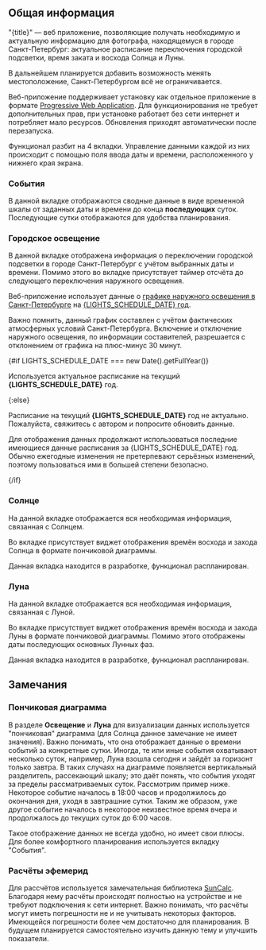 <script lang="ts">
</script>

## Общая информация

"{title}" — веб приложение, позволяющие получать необходимую и актуальную информацию для фотографа, находящемуся в городе Санкт-Петербург: актуальное расписание переключения городской подсветки, время заката и восхода Солнца и Луны.

<aside data-note>
	<p>В дальнейшем планируется добавить возможность менять местоположение, Санкт-Петербургом всё не ограничивается.</p>
</aside>

Веб-приложение поддерживает установку как отдельное приложение в формате [Progressive Web Application]({urlPWA}). Для функционирования не требует дополнительных прав, при установке работает без сети интернет и потребляет мало ресурсов. Обновления приходят автоматически после перезапуска.

Функционал разбит на 4 вкладки. Управление данными каждой из них происходит с помощью поля ввода даты и времени, расположенного у нижнего края экрана.

### События

В данной вкладке отображаются сводные данные в виде временной шкалы от заданных даты и времени до конца **последующих** суток. Последующие сутки отображаются для удобства планирования.

### Городское освещение

В данной вкладке отображена информация о переключении городской подсветки в городе Санкт-Петербург с учётом выбранных даты и времени. Помимо этого во вкладке присутствует таймер отсчёта до следующего переключения наружного освещения.

Веб-приложение использует данные о [графике наружного освещения в Санкт-Петербурге]({urlScheduleSource}) на [{LIGHTS_SCHEDULE_DATE} год]({urlSheduleDocument}).

<aside data-note>
	<p>Важно помнить, данный график составлен с учётом фактических атмосферных условий Санкт-Петербурга. Включение и отключение наружного освещения, по информации составителей, разрешается с отклонением от графика на плюс-минус 30 минут.</p>
</aside>

{#if LIGHTS_SCHEDULE_DATE === new Date().getFullYear()}
	<aside data-note="success">
		<p>Используется актуальное расписание на текущий <strong>{LIGHTS_SCHEDULE_DATE}</strong> год.</p>
	</aside>
{:else}
	<aside data-note="danger">
		<p>Расписание на текущий <strong>{LIGHTS_SCHEDULE_DATE}</strong> год не актуально. Пожалуйста, свяжитесь с автором и попросите обновить данные.</p>
		<p>Для отображения данных продолжают использоваться последние имеющиеся данные расписания за {LIGHTS_SCHEDULE_DATE} год. Обычно ежегодные изменения не претерпевают серьёзных изменений, поэтому пользоваться ими в большей степени безопасно.</p>
	</aside>
{/if}

### Солнце

На данной вкладке отображается вся необходимая информация, связанная с Солнцем.

Во вкладке присутствует виджет отображения времён восхода и захода Солнца в формате пончиковой диаграммы.

<aside data-note>
	<p>Данная вкладка находится в разработке, функционал распланирован.</p>
</aside>

### Луна

На данной вкладке отображается вся необходимая информация, связанная с Луной.

Во вкладке присутствует виджет отображения времён восхода и захода Луны в формате пончиковой диаграммы. Помимо этого отображены даты последующих основных Лунных фаз.

<aside data-note>
	<p>Данная вкладка находится в разработке, функционал распланирован.</p>
</aside>

## Замечания

### Пончиковая диаграмма

В разделе **Освещение** и **Луна** для визуализации данных используется "пончиковая" диаграмма (для Солнца данное замечание не имеет значения). Важно понимать, что она отображает данные о времени событий за конкретные сутки. Иногда, те или иные события охватывают несколько суток, например, Луна взошла сегодня и зайдёт за горизонт только завтра. В таких случаях на диаграмме появляется вертикальный разделитель, рассекающий шкалу; это даёт понять, что события уходят за пределы рассматриваемых суток.
Рассмотрим пример ниже. Некоторое событие началось в 18:00 часов и продолжилось до окончания дня, уходя в завтрашние сутки. Таким же образом, уже другое событие началось в некоторое неизвестное время вчера и продолжалось до текущих суток до 6:00 часов.

<aside>
	<Gauge
		angleStart="{270}"
		angleEnd="{90}"
		labelStart="18:00"
		labelEnd="6:00"
	/>
</aside>

Такое отображение данных не всегда удобно, но имеет свои плюсы. Для более комфортного планирования используется вкладку "События".

### Расчёты эфемерид

Для рассчётов используется замечательная библиотека [SunCalc]({urlSuncalcNpm}). Благодаря нему расчёты происходят полностью на устройстве и не требуют подключения к сети интернет. Важно понимать, что расчёты могут иметь погрешности не и не учитывать некоторых факторов. Имеющейся погрешности более чем достаточно для планирования. В будущем планируется самостоятельно изучить данную тему и улучшить показатели.
